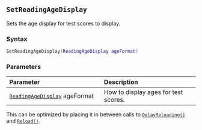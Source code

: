 ::: {.minipage data-latex="{\textwidth}"}
## `SetReadingAgeDisplay`

Sets the age display for test scores to display.

### Syntax {-}

``` .lua
SetReadingAgeDisplay(ReadingAgeDisplay ageFormat)
```

### Parameters {-}

**Parameter** | **Description**
| :-- | :-- |
| [`ReadingAgeDisplay`](#readingagedisplay) ageFormat | How to display ages for test scores. |

:::: {.tipsection data-latex=""}
This can be optimized by placing it in between calls to [`DelayReloading()`](#batch-delayreloading) and [`Reload()`](#batch-reload).
::::
:::
